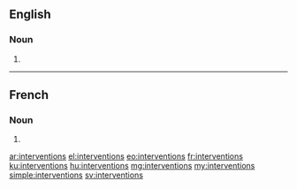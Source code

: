 ==English==

===Noun===
{{head|en|plural}}

# {{plural of|intervention|lang=en|nocat=1}}

----

==French==

===Noun===
{{head|fr|plural}}

# {{plural of|intervention|lang=fr|nocat=1}}

[[ar:interventions]]
[[el:interventions]]
[[eo:interventions]]
[[fr:interventions]]
[[ku:interventions]]
[[hu:interventions]]
[[mg:interventions]]
[[my:interventions]]
[[simple:interventions]]
[[sv:interventions]]